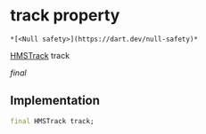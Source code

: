 # track property

    *[<Null safety>](https://dart.dev/null-safety)*

[HMSTrack](../../hmssdk_flutter/HMSTrack-class) track

_final_

## Implementation

```dart
final HMSTrack track;


```
